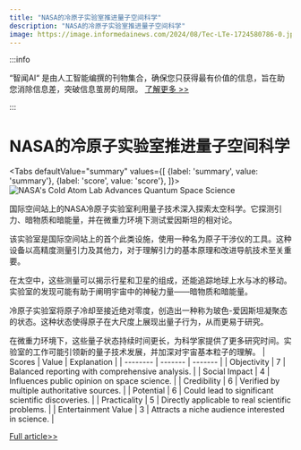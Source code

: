 ```yaml
---
title: "NASA的冷原子实验室推进量子空间科学"
description: "NASA的冷原子实验室推进量子空间科学"
image: https://image.informedainews.com/2024/08/Tec-LTe-1724580786-0.jpg
---
```



:::info

“智闻AI“ 是由人工智能编撰的刊物集合，确保您只获得最有价值的信息，旨在助您消除信息差，突破信息茧房的局限。  [了解更多 >>](/)

:::

# NASA的冷原子实验室推进量子空间科学


<Tabs
	defaultValue="summary"
	values={[
	{label: 'summary', value: 'summary'},
	{label: 'score', value: 'score'},
]}>
<TabItem value="summary">
<img
  src="https://image.informedainews.com/2024/08/Tec-LTe-1724580786-0.jpg"
  alt="NASA's Cold Atom Lab Advances Quantum Space Science"
/>



国际空间站上的NASA冷原子实验室利用量子技术深入探索太空科学。它探测引力、暗物质和暗能量，并在微重力环境下测试爱因斯坦的相对论。

该实验室是国际空间站上的首个此类设施，使用一种名为原子干涉仪的工具。这种设备以高精度测量引力及其他力，对于理解引力的基本原理和改进导航技术至关重要。

在太空中，这些测量可以揭示行星和卫星的组成，还能追踪地球上水与冰的移动。实验室的发现可能有助于阐明宇宙中的神秘力量——暗物质和暗能量。

冷原子实验室将原子冷却至接近绝对零度，创造出一种称为玻色-爱因斯坦凝聚态的状态。这种状态使得原子在大尺度上展现出量子行为，从而更易于研究。

在微重力环境下，这些量子状态持续时间更长，为科学家提供了更多研究时间。实验室的工作可能引领新的量子技术发展，并加深对宇宙基本粒子的理解。
</TabItem>
<TabItem value="score">
	| Scores     | Value   | Explanation |
	| -------- | ------- | ------- |
	| Objectivity  | 7    | Balanced reporting with comprehensive analysis.    |
	| Social Impact | 4     | Influences public opinion on space science.    |
	| Credibility    | 6    | Verified by multiple authoritative sources.    |
	| Potential    | 6    | Could lead to significant scientific discoveries.    |
	| Practicality    | 5    | Directly applicable to real scientific problems.    |
	| Entertainment Value    | 3    | Attracts a niche audience interested in science.    |
</TabItem>
</Tabs>

[Full article>>](https://www.cnbeta.com.tw/articles/science/1443389.htm)

